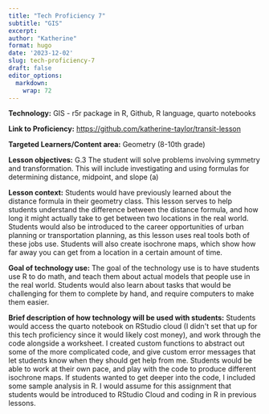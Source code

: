 ```yaml
---
title: "Tech Proficiency 7"
subtitle: "GIS"
excerpt: 
author: "Katherine"
format: hugo
date: '2023-12-02'
slug: tech-proficiency-7
draft: false
editor_options: 
  markdown: 
    wrap: 72
---
```


**Technology:** GIS - r5r package in R, Github, R language, quarto
notebooks 

**Link to Proficiency:**
<https://github.com/katherine-taylor/transit-lesson>

**Targeted Learners/Content area:** Geometry (8-10th grade)

**Lesson objectives:** G.3 The student will solve problems involving
symmetry and transformation. This will include investigating and using
formulas for determining distance, midpoint, and slope (a)

**Lesson context:** Students would have previously learned about the
distance formula in their geometry class. This lesson serves to help
students understand the difference between the distance formula, and how
long it might actually take to get between two locations in the real
world. Students would also be introduced to the career opportunities of
urban planning or transportation planning, as this lesson uses real
tools both of these jobs use. Students will also create isochrone maps,
which show how far away you can get from a location in a certain amount
of time. 

**Goal of technology use:** The goal of the technology use is to have
students use R to do math, and teach them about actual models that
people use in the real world. Students would also learn about tasks that
would be challenging for them to complete by hand, and require computers
to make them easier. 

**Brief description of how technology will be used with students:**
Students would access the quarto notebook on RStudio cloud (I didn\'t
set that up for this tech proficiency since it would likely cost money),
and work through the code alongside a worksheet. I created custom
functions to abstract out some of the more complicated code, and give
custom error messages that let students know when they should get help
from me. Students would be able to work at their own pace, and play with
the code to produce different isochrone maps. If students wanted to get
deeper into the code, I included some sample analysis in R. I would
assume for this assignment that students would be introduced to RStudio
Cloud and coding in R in previous lessons. 
